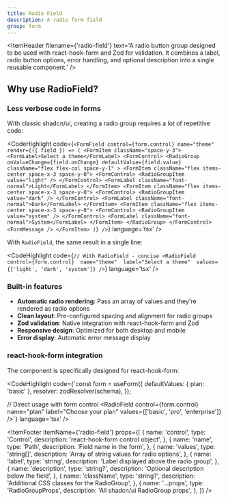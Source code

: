 ```yaml
---
title: Radio Field
description: A radio form field
group: form
---
```


<ItemHeader
	filename={'radio-field'} 
	text='A radio button group designed to be used with react-hook-form and Zod for validation. It combines a label, radio button options, error handling, and optional description into a single reusable component.' 
/>

## Why use RadioField?

### Less verbose code in forms

With classic shadcn/ui, creating a radio group requires a lot of repetitive code:

<CodeHighlight code={`<FormField
  control={form.control}
  name="theme"
  render={({ field }) => (
    <FormItem className="space-y-3">
      <FormLabel>Select a theme</FormLabel>
      <FormControl>
        <RadioGroup
          onValueChange={field.onChange}
          defaultValue={field.value}
          className="flex flex-col space-y-1"
        >
          <FormItem className="flex items-center space-x-3 space-y-0">
            <FormControl>
              <RadioGroupItem value="light" />
            </FormControl>
            <FormLabel className="font-normal">Light</FormLabel>
          </FormItem>
          <FormItem className="flex items-center space-x-3 space-y-0">
            <FormControl>
              <RadioGroupItem value="dark" />
            </FormControl>
            <FormLabel className="font-normal">Dark</FormLabel>
          </FormItem>
          <FormItem className="flex items-center space-x-3 space-y-0">
            <FormControl>
              <RadioGroupItem value="system" />
            </FormControl>
            <FormLabel className="font-normal">System</FormLabel>
          </FormItem>
        </RadioGroup>
      </FormControl>
      <FormMessage />
    </FormItem>
  )}
/>`} language='tsx' />

With `RadioField`, the same result in a single line:

<CodeHighlight code={`// With RadioField - concise
<RadioField 
  control={form.control} 
  name="theme" 
  label="Select a theme" 
  values={['light', 'dark', 'system']}
/>`} language='tsx' />

### Built-in features

- **Automatic radio rendering**: Pass an array of values and they're rendered as radio options
- **Clean layout**: Pre-configured spacing and alignment for radio groups
- **Zod validation**: Native integration with react-hook-form and Zod
- **Responsive design**: Optimized for both desktop and mobile
- **Error display**: Automatic error message display

### react-hook-form integration

The component is specifically designed for react-hook-form:

<CodeHighlight code={`const form = useForm({
  defaultValues: { plan: 'basic' },
  resolver: zodResolver(schema),
});

// Direct usage with form control
<RadioField 
  control={form.control} 
  name="plan" 
  label="Choose your plan" 
  values={['basic', 'pro', 'enterprise']}
/>`} language='tsx' />

<ItemFooter itemName={'radio-field'} props={[
  {
    name: 'control',
    type: 'Control<T>',
    description: 'react-hook-form control object',
  },
  {
    name: 'name',
    type: 'Path<T>',
    description: 'Field name in the form',
  },
  {
    name: 'values',
    type: 'string[]',
    description: 'Array of string values for radio options',
  },
  {
    name: 'label',
    type: 'string',
    description: 'Label displayed above the radio group',
  },
  {
    name: 'description',
    type: 'string?',
    description: 'Optional description below the field',
  },
  {
    name: 'className',
    type: 'string?',
    description: 'Additional CSS classes for the RadioGroup',
  },
  {
    name: '...props',
    type: 'RadioGroupProps',
    description: 'All shadcn/ui RadioGroup props',
  },
]} />
